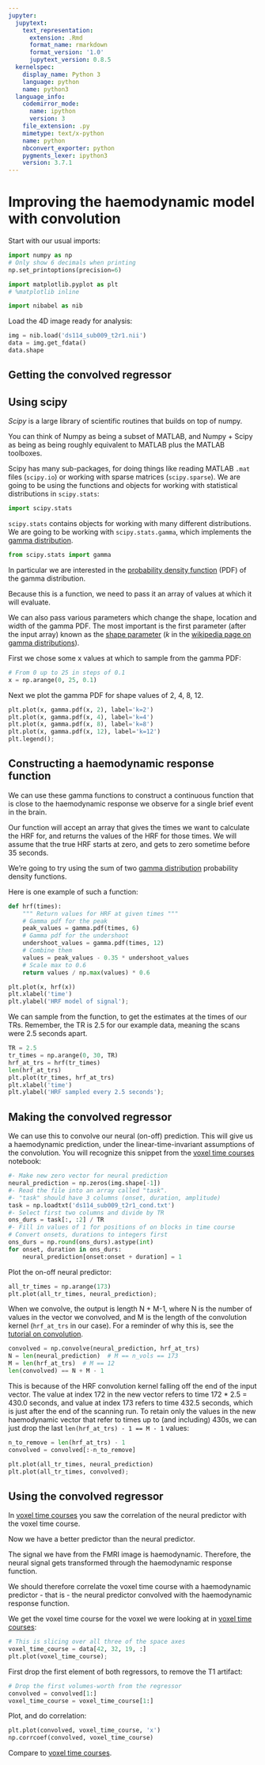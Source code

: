 ```yaml
---
jupyter:
  jupytext:
    text_representation:
      extension: .Rmd
      format_name: rmarkdown
      format_version: '1.0'
      jupytext_version: 0.8.5
  kernelspec:
    display_name: Python 3
    language: python
    name: python3
  language_info:
    codemirror_mode:
      name: ipython
      version: 3
    file_extension: .py
    mimetype: text/x-python
    name: python
    nbconvert_exporter: python
    pygments_lexer: ipython3
    version: 3.7.1
---
```


# Improving the haemodynamic model with convolution

Start with our usual imports:

```python
import numpy as np
# Only show 6 decimals when printing
np.set_printoptions(precision=6)

import matplotlib.pyplot as plt
# %matplotlib inline

import nibabel as nib
```

Load the 4D image ready for analysis:

```python
img = nib.load('ds114_sub009_t2r1.nii')
data = img.get_fdata()
data.shape
```

## Getting the convolved regressor

## Using scipy

*Scipy* is a large library of scientific routines that builds on top of numpy.

You can think of Numpy as being a subset of MATLAB, and Numpy + Scipy as being
as being roughly equivalent to MATLAB plus the MATLAB toolboxes.

Scipy has many sub-packages, for doing things like reading MATLAB `.mat`
files (`scipy.io`) or working with sparse matrices (`scipy.sparse`). We
are going to be using the functions and objects for working with statistical
distributions in `scipy.stats`:

```python
import scipy.stats
```

`scipy.stats` contains objects for working with many different distributions.
We are going to be working with `scipy.stats.gamma`, which implements the
[gamma distribution](https://en.wikipedia.org/wiki/Gamma_distribution).

```python
from scipy.stats import gamma
```

In particular we are interested in the [probability density
function](https://en.wikipedia.org/wiki/Probability_density_function) (PDF) of
the gamma distribution.

Because this is a function, we need to pass it an array of values at which it
will evaluate.

We can also pass various parameters which change the shape, location and width
of the gamma PDF. The most important is the first parameter (after the input
array) known as the [shape
parameter](https://en.wikipedia.org/wiki/Shape_parameter) ($k$ in the
[wikipedia page on gamma
distributions](https://en.wikipedia.org/wiki/Gamma_distribution)).

First we chose some x values at which to sample from the gamma PDF:

```python
# From 0 up to 25 in steps of 0.1
x = np.arange(0, 25, 0.1)
```

Next we plot the gamma PDF for shape values of 2, 4, 8, 12.

```python
plt.plot(x, gamma.pdf(x, 2), label='k=2')
plt.plot(x, gamma.pdf(x, 4), label='k=4')
plt.plot(x, gamma.pdf(x, 8), label='k=8')
plt.plot(x, gamma.pdf(x, 12), label='k=12')
plt.legend();
```

## Constructing a haemodynamic response function

We can use these gamma functions to construct a continuous function that is
close to the haemodynamic response we observe for a single brief event in the
brain.

Our function will accept an array that gives the times we want to calculate the
HRF for, and returns the values of the HRF for those times.  We will assume
that the true HRF starts at zero, and gets to zero sometime before 35 seconds.

We’re going to try using the sum of two [gamma
distribution](https://en.wikipedia.org/wiki/Gamma_distribution) probability
density functions.

Here is one example of such a function:

```python
def hrf(times):
    """ Return values for HRF at given times """
    # Gamma pdf for the peak
    peak_values = gamma.pdf(times, 6)
    # Gamma pdf for the undershoot
    undershoot_values = gamma.pdf(times, 12)
    # Combine them
    values = peak_values - 0.35 * undershoot_values
    # Scale max to 0.6
    return values / np.max(values) * 0.6
```

```python
plt.plot(x, hrf(x))
plt.xlabel('time')
plt.ylabel('HRF model of signal');
```

We can sample from the function, to get the estimates at the times of our TRs.
Remember, the TR is 2.5 for our example data, meaning the scans were 2.5
seconds apart.

```python
TR = 2.5
tr_times = np.arange(0, 30, TR)
hrf_at_trs = hrf(tr_times)
len(hrf_at_trs)
plt.plot(tr_times, hrf_at_trs)
plt.xlabel('time')
plt.ylabel('HRF sampled every 2.5 seconds');
```

## Making the convolved regressor

We can use this to convolve our neural (on-off) prediction.  This will give us
a haemodynamic prediction, under the linear-time-invariant assumptions of the
convolution.  You will recognize this snippet from the [voxel time
courses](../02/voxel_time_courses) notebook:

```python
#- Make new zero vector for neural prediction
neural_prediction = np.zeros(img.shape[-1])
#- Read the file into an array called "task".
#- "task" should have 3 columns (onset, duration, amplitude)
task = np.loadtxt('ds114_sub009_t2r1_cond.txt')
#- Select first two columns and divide by TR
ons_durs = task[:, :2] / TR
#- Fill in values of 1 for positions of on blocks in time course
# Convert onsets, durations to integers first
ons_durs = np.round(ons_durs).astype(int)
for onset, duration in ons_durs:
    neural_prediction[onset:onset + duration] = 1
```

Plot the on-off neural predictor:

```python
all_tr_times = np.arange(173)
plt.plot(all_tr_times, neural_prediction);
```

When we convolve, the output is length N + M-1, where N is the number of values
in the vector we convolved, and M is the length of the convolution kernel
(`hrf_at_trs` in our case).  For a reminder of why this is, see the [tutorial
on convolution](https://matthew-brett.github.io/teaching/on_convolution.html).

```python
convolved = np.convolve(neural_prediction, hrf_at_trs)
N = len(neural_prediction)  # M == n_vols == 173
M = len(hrf_at_trs)  # M == 12
len(convolved) == N + M - 1
```

This is because of the HRF convolution kernel falling off the end of the input
vector. The value at index 172 in the new vector refers to time 172 \* 2.5
= 430.0 seconds, and value at index 173 refers to time 432.5 seconds, which is
just after the end of the scanning run. To retain only the values in the new
haemodynamic vector that refer to times up to (and including) 430s, we can just
drop the last `len(hrf_at_trs) - 1 == M - 1` values:

```python
n_to_remove = len(hrf_at_trs) - 1
convolved = convolved[:-n_to_remove]
```

```python
plt.plot(all_tr_times, neural_prediction)
plt.plot(all_tr_times, convolved);
```

## Using the convolved regressor

In [voxel time courses](../02/voxel_time_courses) you saw the correlation of
the neural predictor with the voxel time course.

Now we have a better predictor than the neural predictor.

The signal we have from the FMRI image is haemodynamic.  Therefore, the neural
signal gets transformed through the haemodynamic response function.

We should therefore correlate the voxel time course with a haemodynamic predictor - that is - the neural predictor convolved with the haemodynamic response function.

We get the voxel time course for the voxel we were looking at in [voxel time courses](../02/voxel_time_courses):

```python
# This is slicing over all three of the space axes
voxel_time_course = data[42, 32, 19, :]
plt.plot(voxel_time_course);
```

First drop the first element of both regressors, to remove the T1 artifact:

```python
# Drop the first volumes-worth from the regressor
convolved = convolved[1:]
voxel_time_course = voxel_time_course[1:]
```

Plot, and do correlation:

```python
plt.plot(convolved, voxel_time_course, 'x')
np.corrcoef(convolved, voxel_time_course)
```

Compare to [voxel time courses](02/voxel_time_courses).
